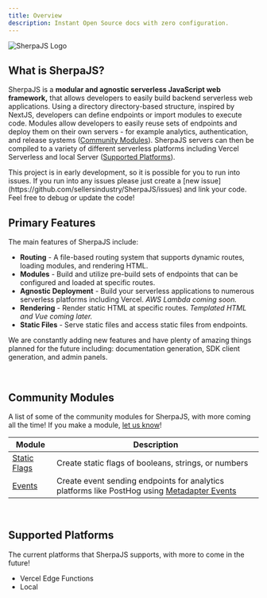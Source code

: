 ```yaml
---
title: Overview
description: Instant Open Source docs with zero configuration.
---
```


![SherpaJS Logo](/assets/logos/logo-dark.png)

## What is SherpaJS?
SherpaJS is a **modular and agnostic serverless JavaScript web framework,** that
allows developers to easily build backend serverless web applications. Using a
directory directory-based structure, inspired by NextJS, developers can define
endpoints or import modules to execute code. Modules allow developers to easily
reuse sets of endpoints and deploy them on their own servers - for example
analytics, authentication, and release systems ([Community Modules](/#community-modules)).
SherpaJS servers can then be compiled to a variety of different serverless
platforms including Vercel Serverless and local Server
([Supported Platforms](/#supported-platforms)).

<Warning>
    This project is in early development, so it is possible for you to run
    into issues. If you run into any issues please just create a
    [new issue](https://github.com/sellersindustry/SherpaJS/issues) and
    link your code. Feel free to debug or update the code!
</Warning>


<br/>


## Primary Features
The main features of SherpaJS include:

 * **Routing** - A file-based routing system that supports dynamic routes,
    loading modules, and rendering HTML.
 * **Modules** - Build and utilize pre-build sets of endpoints that can
    be configured and loaded at specific routes.
 * **Agnostic Deployment** - Build your serverless applications to numerous
    serverless platforms including Vercel. *AWS Lambda coming soon.*
 * **Rendering** - Render static HTML at specific routes. *Templated HTML and
    Vue coming later.*
 * **Static Files** - Serve static files and access static files from endpoints.

We are constantly adding new features and have plenty of amazing things planned
for the future including: documentation generation, SDK client generation, and
admin panels.


<br/>


## Community Modules
A list of some of the community modules for SherpaJS, with more coming all
the time! If you make a module,
[let us know](https://github.com/sellersindustry/SherpaJS/issues)!

| Module | Description |
|---|---|
| [Static Flags](https://github.com/sellersindustry/SherpaJS-static-flags) | Create static flags of booleans, strings, or numbers |
| [Events](https://github.com/sellersindustry/SherpaJS-events) | Create event sending endpoints for analytics platforms like PostHog using [Metadapter Events](https://github.com/sellersindustry/metadapter-event) |


<br/>


## Supported Platforms
The current platforms that SherpaJS supports, with more to come in the future!

 * Vercel Edge Functions
 * Local

